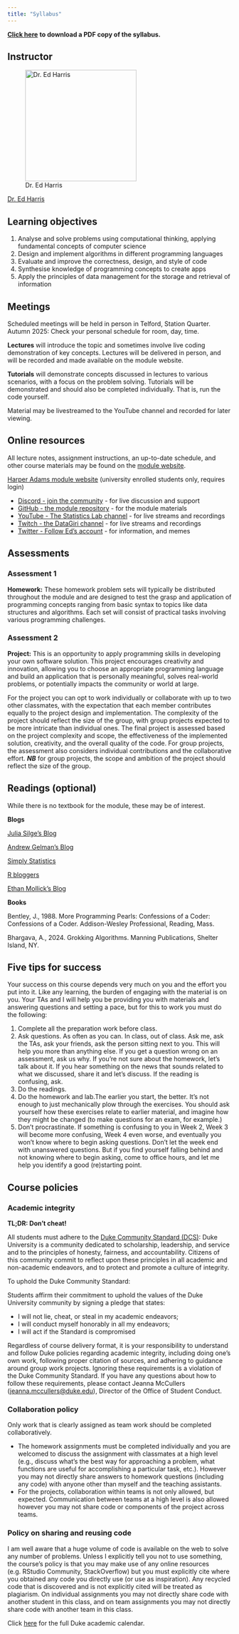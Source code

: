 ```yaml
---
title: "Syllabus"
---
```


[**Click here**](/documents/sta210-s22-syllabus.pdf "PDF of syllabus") **to download a PDF copy of the syllabus.**

## Instructor

![Dr. Ed Harris](images/team/ed.png){width="250"} 

[Dr. Ed Harris](https://weharris.me)

## Learning objectives

1.	Analyse and solve problems using computational thinking, applying fundamental concepts of computer science
2.	Design and implement algorithms in different programming languages
3.	Evaluate and improve the correctness, design, and style of code
4.	Synthesise knowledge of programming concepts to create apps
5.	Apply the principles of data management for the storage and retrieval of information


## Meetings

Scheduled meetings will be held in person in Telford, Station Quarter. Autumn 2025: Check your personal schedule for room, day, time.

**Lectures** will introduce the topic and sometimes involve live coding demonstration of key concepts. Lectures will be delivered in person, and will be recorded and made available on the module website. 

**Tutorials** will demonstrate concepts discussed in lectures to various scenarios, with a focus on the problem solving. Tutorials will be demonstrated and should also be completed individually. That is, run the code yourself. 

Material may be livestreamed to the YouTube channel and recorded for later viewing.

## Online resources

All lecture notes, assignment instructions, an up-to-date schedule, and other course materials may be found on the [module website](SQ4007-2025.github.io/website).

[Harper Adams module website](https://vle.harper-adams.ac.uk/course/view.php?id=282) (university enrolled students only, requires login)

- [Discord - join the community](https://discord.gg/dnNTE6xhhu) - for live discussion and support
- [GitHub - the module repository](https://github.com/SQ4007-2025) - for the module materials
- [YouTube - The Statistics Lab channel](https://www.youtube.com/@thestatisticslab) - for live streams and recordings
- [Twitch - the DataGiri channel](https://www.twitch.tv/DataGiri) - for live streams and recordings
- [Twitter - Follow Ed's account](https://x.com/EdHarris9000) - for information, and memes

## Assessments

### Assessment 1 

**Homework:** These homework problem sets will typically be distributed throughout the module and are designed to test the grasp and application of programming concepts ranging from basic syntax to topics like data structures and algorithms. Each set will consist of practical tasks involving various programming challenges.

### Assessment 2

**Project:** This is an opportunity to apply programming skills in developing your own software solution. This project encourages creativity and innovation, allowing you to choose an appropriate programming language and build an application that is personally meaningful, solves real-world problems, or potentially impacts the community or world at large. 

For the project you can opt to work individually or collaborate with up to two other classmates, with the expectation that each member contributes equally to the project design and implementation. The complexity of the project should reflect the size of the group, with group projects expected to be more intricate than individual ones. The final project is assessed based on the project complexity and scope, the effectiveness of the implemented solution, creativity, and the overall quality of the code. For group projects, the assessment also considers individual contributions and the collaborative effort. ***NB*** for group projects, the scope and ambition of the project should reflect the size of the group.

## Readings (optional)

While there is no textbook for the module, these may be of interest.

**Blogs**

[Julia Silge's Blog](https://juliasilge.com/blog/)

[Andrew Gelman's Blog](https://statmodeling.stat.columbia.edu/)

[Simply Statistics](https://simplystatistics.org/)

[R bloggers](https://www.r-bloggers.com/)

[Ethan Mollick's Blog](https://www.oneusefulthing.org/)

**Books**

Bentley, J., 1988. More Programming Pearls: Confessions of a Coder: Confessions of a Coder. Addison-Wesley Professional, Reading, Mass.

Bhargava, A., 2024. Grokking Algorithms. Manning Publications, Shelter Island, NY.

## Five tips for success

Your success on this course depends very much on you and the effort you put into it. Like any learning, the burden of engaging with the material is on you. Your TAs and I will help you be providing you with materials and answering questions and setting a pace, but for this to work you must do the following:

1.  Complete all the preparation work before class.
2.  Ask questions. As often as you can. In class, out of class. Ask me, ask the TAs, ask your friends, ask the person sitting next to you. This will help you more than anything else. If you get a question wrong on an assessment, ask us why. If you're not sure about the homework, let's talk about it. If you hear something on the news that sounds related to what we discussed, share it and let's discuss. If the reading is confusing, ask.
3.  Do the readings.
4.  Do the homework and lab.The earlier you start, the better. It's not enough to just mechanically plow through the exercises. You should ask yourself how these exercises relate to earlier material, and imagine how they might be changed (to make questions for an exam, for example.)
5.  Don't procrastinate. If something is confusing to you in Week 2, Week 3 will become more confusing, Week 4 even worse, and eventually you won't know where to begin asking questions. Don't let the week end with unanswered questions. But if you find yourself falling behind and not knowing where to begin asking, come to office hours, and let me help you identify a good (re)starting point.

## Course policies

### Academic integrity

**TL;DR: Don't cheat!**

All students must adhere to the [Duke Community Standard (DCS)](https://trinity.duke.edu/undergraduate/academic-policies/community-standard-student-conduct): Duke University is a community dedicated to scholarship, leadership, and service and to the principles of honesty, fairness, and accountability. Citizens of this community commit to reflect upon these principles in all academic and non-academic endeavors, and to protect and promote a culture of integrity.

To uphold the Duke Community Standard:

Students affirm their commitment to uphold the values of the Duke University community by signing a pledge that states:

-   I will not lie, cheat, or steal in my academic endeavors;
-   I will conduct myself honorably in all my endeavors;
-   I will act if the Standard is compromised

Regardless of course delivery format, it is your responsibility to understand and follow Duke policies regarding academic integrity, including doing one's own work, following proper citation of sources, and adhering to guidance around group work projects. Ignoring these requirements is a violation of the Duke Community Standard. If you have any questions about how to follow these requirements, please contact Jeanna McCullers ([jeanna.mccullers\@duke.edu](mailto:jeanna.mccullers@duke.edu)), Director of the Office of Student Conduct.

### Collaboration policy

Only work that is clearly assigned as team work should be completed collaboratively.

-   The homework assignments must be completed individually and you are welcomed to discuss the assignment with classmates at a high level (e.g., discuss what's the best way for approaching a problem, what functions are useful for accomplishing a particular task, etc.). However you may not directly share answers to homework questions (including any code) with anyone other than myself and the teaching assistants.
-   For the projects, collaboration within teams is not only allowed, but expected. Communication between teams at a high level is also allowed however you may not share code or components of the project across teams.

### Policy on sharing and reusing code

I am well aware that a huge volume of code is available on the web to solve any number of problems. Unless I explicitly tell you not to use something, the course's policy is that you may make use of any online resources (e.g. RStudio Community, StackOverflow) but you must explicitly cite where you obtained any code you directly use (or use as inspiration). Any recycled code that is discovered and is not explicitly cited will be treated as plagiarism. On individual assignments you may not directly share code with another student in this class, and on team assignments you may not directly share code with another team in this class.




Click [here](https://registrar.duke.edu/spring-2022-academic-calendar) for the full Duke academic calendar.